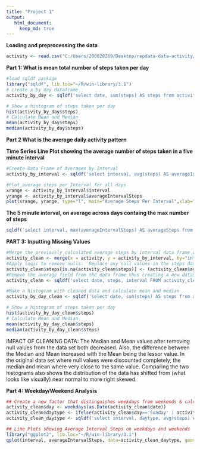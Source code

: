 ```yaml
---
title: "Project 1"
output: 
   html_document:
     keep_md: true
---
```




**Loading and preprocessing the data**
```r
activity <- read.csv("C:/Users/200020269/Desktop/repdata-data-activity/activity.csv")
```




**Part 1:  What is mean total number of steps taken per day**
```r
#load sqldf package
library("sqldf", lib.loc="~/R/win-library/3.1")
# create a by day dataframe
activity_by_day <- sqldf('select date, sum(steps) AS steps from activity where steps is not null group by date')
```
```r
# Show a histogram of steps taken per day
hist(activity_by_day$steps)
# Calculate Mean and Median
mean(activity_by_day$steps)
median(activity_by_day$steps)
```


**Part 2 What is the average daily activity pattern**


**Time Series Line Plot showing the average number of steps taken in a five minute interval**
```r
#Create Data Frame of Averages by Interval
activity_by_interval <- sqldf('select interval, avg(steps) AS averageIntervalSteps from activity where steps is not null group by interval')
```
```r
#Plot average steps per Interval for all days
xrange <- activity_by_interval$interval
yrange <- activity_by_interval$averageIntervalSteps
plot(xrange, yrange, type="l", main="Average Steps Per Interval",xlab="Interval",ylab="Average Steps")
```

**The 5 minute interval, on average across days containg the max number of steps**
```r
sqldf('select interval, max(averageIntervalSteps) AS averageSteps from activity_by_interval where averageIntervalSteps is not null')
```




**PART 3:  Inputting Missing Values**
```r
#Merge the previously calculated average steps by interval data frame with the original activity data set
activity_clean <- merge(x = activity, y = activity_by_interval, by="interval", all.x=TRUE)
#Apply logic to remove nulls:  Replace any null values in the steps data field with the interval average.
activity_clean$steps[is.na(activity_clean$steps)] <- (activity_clean$averageIntervalSteps)
#Remove the average field from the data frame thus creating a new dataset equal to the original but with the missing data filled in
activity_clean <- sqldf('select date, steps, interval FROM activity_clean')
```
```r
#Make a histogram with cleaned data and calculate mean and median
activity_by_day_clean <- sqldf('select date, sum(steps) AS steps from activity_clean group by date')
```
```r
# Show a histogram of steps taken per day
hist(activity_by_day_clean$steps)
# Calculate Mean and Median
mean(activity_by_day_clean$steps)
median(activity_by_day_clean$steps)
```
IMPACT OF CLEANING DATA:  The Median and Mean values after removing null values from the data set both decreased.  Also, the difference between the Median and Mean increased with the Mean being the lessor value.  In the original data set where null values were discounted completely, the median and mean where very close to the same value.  Comparing the two histograms also shows the distribution of the data has shifted from (what looks like visually) near normal to more right skewed.




**Part 4:  Weekday/Weekend Analysis**
```r
## Create a new factor that distinguishes weekdays from weekends & calculate average steps for each interval in each factor
activity_clean$day <- weekdays(as.Date(activity_clean$date))
activity_clean$daytype <- ifelse(activity_clean$day=='Sunday' | activity_clean$day=='Saturday','weekend','weekday')
activity_clean_daytype <- sqldf('select interval, daytype, avg(steps) AS averageIntervalSteps from activity_clean group by interval, daytype')
```


```r
## Line Plots showing Average Interval Steps on weekdays and weekends
library("ggplot2", lib.loc="~/R/win-library/3.1")
qplot(interval, averageIntervalSteps, data=activity_clean_daytype, geom="line", facets = daytype ~ .)

```